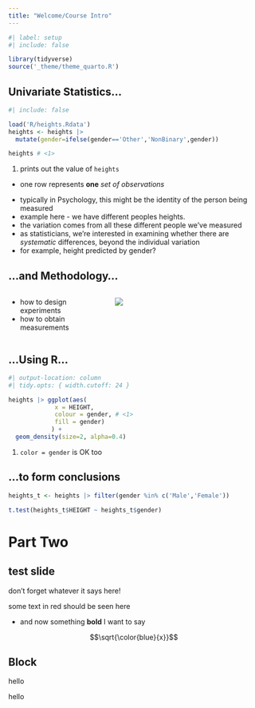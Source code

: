 ```yaml
---
title: "Welcome/Course Intro"
---
```


```r
#| label: setup
#| include: false

library(tidyverse)
source('_theme/theme_quarto.R')
```

## Univariate Statistics...

```r
#| include: false

load('R/heights.Rdata')
heights <- heights |>
  mutate(gender=ifelse(gender=='Other','NonBinary',gender))
```

```r
heights # <1>
```

1. prints out the value of `heights`

- one row represents **one** *set of observations*

::: {.notes}
-   typically in Psychology, this might be the identity of the person being measured
-   example here - we have different peoples heights.
-   the variation comes from all these different people we've measured
-   as statisticians, we're interested in examining whether there are *systematic* differences, beyond the individual variation
-   for example, height predicted by gender?
:::

## ...and Methodology...

::: {.columns}
:::: {.column width="40%"}
-   how to design experiments
-   [how to obtain measurements]{.space-above}
::::

:::: {.column width="60%"}
![](img/playmo2.jpg)
::::
:::

## ...Using R...

```r
#| output-location: column
#| tidy.opts: { width.cutoff: 24 }

heights |> ggplot(aes(
             x = HEIGHT,
             colour = gender, # <1>
             fill = gender)
            ) +
  geom_density(size=2, alpha=0.4)
```

1. `color = gender` is OK too

## ...to form conclusions

```r
heights_t <- heights |> filter(gender %in% c('Male','Female'))

t.test(heights_t$HEIGHT ~ heights_t$gender)
```

# Part Two

## test slide

::: {.callout-important}
don't forget whatever it says here!
:::

some text in [red]{.red} should be seen here

- and now [something]{.accent} **bold** I want [to]{.blue} say

$$\sqrt{\color{blue}{x}}$$

## Block

::: myblock
hello
:::

::: aside
hello
:::
